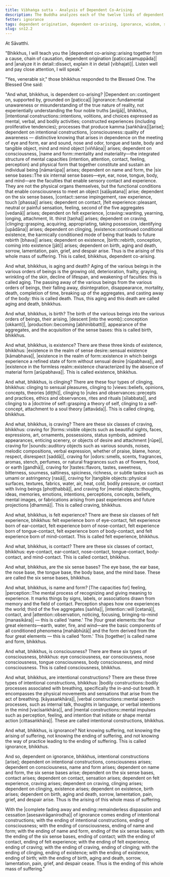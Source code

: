 ```yaml
---
title: Vibhaṅga sutta - Analysis of Dependent Co-Arising
description: The Buddha analyzes each of the twelve links of dependent co-arising, and explains how there is an arising and ending of the whole mass of suffering.
fetter: ignorance
tags: dependent origination, dependent co-arising, ignorance, wisdom, suffering, ignorance, intentional constructions, consciousness, name and form, six sense bases, contact, sensation, feeling, craving, clinging, existence, birth, aging and death, analysis, sn, sn12-21, sn12
slug: sn12.2
---
```


At Sāvatthi.

"Bhikkhus, I will teach you the |dependent co-arising::arising together from a cause, chain of causation, dependent origination [paṭiccasamuppāda]| and |analyze it in detail::dissect, explain it in detail [vibhajati]|. Listen well and pay close attention, I will speak."

"Yes, venerable sir," those bhikkhus responded to the Blessed One. The Blessed One said:

"And what, bhikkhus, is dependent co-arising? |Dependent on::contingent on, supported by, grounded on [paṭicca]| |ignorance::fundamental unawareness or misunderstanding of the true nature of reality, not experientially understanding the four noble truths [avijjā]|, bhikkhus, |intentional constructions::intentions, volitions, and choices expressed as mental, verbal, and bodily activities; constructed experiences (including proliferative tendencies); processes that produce kamma [saṅkhāra]|[arise]; dependent on intentional constructions, |consciousness::quality of awareness — distinctive knowing that arises in dependence on the meeting of eye and form, ear and sound, nose and odor, tongue and taste, body and tangible object, mind and mind object [viññāṇa]| arises; dependent on consciousness, |name and form::mentality and materiality—the integrated structure of mental capacities (intention, attention, contact, feeling, perception) and physical form that together constitute and sustain an individual being [nāmarūpa]| arises; dependent on name and form, the |six sense bases::The six internal sense bases—eye, ear, nose, tongue, body, and mind—are the faculties that enable sensory contact and experience. They are not the physical organs themselves, but the functional conditions that enable consciousness to meet an object [saḷāyatana]| arise; dependent on the six sense bases, |contact::sense impingement, raw experience, touch [phassa]| arises; dependent on contact, |felt experience::pleasant, neutral or painful sensation, feeling, second of the five aggregates [vedanā]| arises; dependent on felt experience, |craving::wanting, yearning, longing, attachment, lit. thirst [taṇha]| arises; dependent on craving, |clinging::grasping, acquiring, appropriating, taking possession, identifying [upādāna]| arises; dependent on clinging, |existence::continued conditional existence, the karmically conditioned mode of being that leads to future rebirth [bhava]| arises; dependent on existence, |birth::rebirth, conception, coming into existence [jāti]| arises; dependent on birth, aging and death, sorrow, lamentation, pain, grief, and despair arise. Thus is the arising of this whole mass of suffering. This is called, bhikkhus, dependent co-arising.

And what, bhikkhus, is aging and death? Aging of the various beings in the various orders of beings is the growing old, deterioration, frailty, graying, wrinkling of the skin, decline of lifespan, and weakening of faculties: this is called aging. The passing away of the various beings from the various orders of beings, their falling away, disintegration, disappearance, mortality, death, completion of time, breaking up of the aggregates, and casting away of the body: this is called death. Thus, this aging and this death are called aging and death, bhikkhus.

And what, bhikkhus, is birth? The birth of the various beings into the various orders of beings, their arising, |descent [into the womb]::conception [okkanti]|, |production::becoming [abhinibbatti]|, appearance of the aggregates, and the acquisition of the sense bases: this is called birth, bhikkhus.

And what, bhikkhus, is existence? There are these three kinds of existence, bhikkhus: |existence in the realm of sense desire::sensual existence [kāmabhava]|, |existence in the realm of form::existence in which beings experience a refined state of form without sensual desire [rūpabhava]|, and |existence in the formless realm::existence characterized by the absence of material form [arūpabhava]|. This is called existence, bhikkhus.

And what, bhikkhus, is clinging? There are these four types of clinging, bhikkhus: clinging to sensual pleasures, clinging to |views::beliefs, opinions, concepts, theories [diṭṭhi]|, clinging to |rules and observances::precepts and practices, ethics and observances, rites and rituals [sīlabbata]|, and clinging to a |doctrine of self::grasping a theory of self, clinging to a self-concept, attachment to a soul theory [attavāda]|. This is called clinging, bhikkhus.

And what, bhikkhus, is craving? There are these six classes of craving, bhikkhus: craving for |forms::visible objects such as beautiful sights, faces, expressions, art, ornaments, possessions, status symbols, admired appearances, enticing scenery, or objects of desire and attachment [rūpe]|, craving for |sounds::auditory objects such as various sounds, noises, melodic compositions, verbal expression, whether of praise, blame, honor, respect, disrespect [saddā]|, craving for |odors::smells, scents, fragrances, aromas, stench, perfumes, or natural fragrances such as of flowers, food, or earth [gandhā]|, craving for |tastes::flavors, tastes, sweetness, bitterness, sourness, saltiness, spiciness, richness, or subtle tastes such as umami or astringency [rasā]|, craving for |tangible objects::physical surfaces, textures, fabrics, water, air, heat, cold, bodily pressure, or contact with living beings [phoṭṭhabbā]|, and craving for |mental objects::thoughts, ideas, memories, emotions, intentions, perceptions, concepts, beliefs, mental images, or fabrications arising from past experiences and future projections [dhammā]|. This is called craving, bhikkhus.

And what, bhikkhus, is felt experience? There are these six classes of felt experience, bhikkhus: felt experience born of eye-contact, felt experience born of ear-contact, felt experience born of nose-contact, felt experience born of tongue-contact, felt experience born of body-contact, and felt experience born of mind-contact. This is called felt experience, bhikkhus.

And what, bhikkhus, is contact? There are these six classes of contact, bhikkhus: eye-contact, ear-contact, nose-contact, tongue-contact, body-contact, and mind-contact. This is called contact, bhikkhus.

And what, bhikkhus, are the six sense bases? The eye base, the ear base, the nose base, the tongue base, the body base, and the mind base. These are called the six sense bases, bhikkhus.

And what, bhikkhus, is name and form? [The capacities for] feeling, |perception::The mental process of recognizing and giving meaning to experience. It marks things by signs, labels, or associations drawn from memory and the field of contact. Perception shapes how one experiences the world; third of the five aggregates [sañña]|, |intention::will [cetanā]|, contact, and |attention::observation, noticing, focusing, bringing-to-mind [manasikāra]| — this is called 'name.' The |four great elements::the four great elements—earth, water, fire, and wind—are the basic components of all conditioned phenomena [mahābhūtā]| and the form derived from the four great elements — this is called 'form.' This [together] is called name and form, bhikkhus.

And what, bhikkhus, is consciousness? There are these six types of consciousness, bhikkhus: eye consciousness, ear consciousness, nose consciousness, tongue consciousness, body consciousness, and mind consciousness. This is called consciousness, bhikkhus.

And what, bhikkhus, are intentional constructions? There are these three types of intentional constructions, bhikkhus: |bodily constructions::bodily processes associated with breathing, specifically the in-and-out breath. It encompasses the physical movements and sensations that arise from the act of breathing. [kāyasaṅkhāra]|, |verbal constructions::mental speech processes, such as internal talk, thoughts in language, or verbal intentions in the mind [vacīsaṅkhāra]|, and |mental constructions::mental impulses such as perception, feeling, and intention that initiate or shape mental action [cittasaṅkhāra]|. These are called intentional constructions, bhikkhus.

And what, bhikkhus, is ignorance? Not knowing suffering, not knowing the arising of suffering, not knowing the ending of suffering, and not knowing the way of practice leading to the ending of suffering. This is called ignorance, bhikkhus.

And so, dependent on ignorance, bhikkhus, intentional constructions [arise]; dependent on intentional constructions, consciousness arises; dependent on consciousness, name and form arises; dependent on name and form, the six sense bases arise; dependent on the six sense bases, contact arises; dependent on contact, sensation arises; dependent on felt experience, craving arises; dependent on craving, clinging arises; dependent on clinging, existence arises; dependent on existence, birth arises; dependent on birth, aging and death, sorrow, lamentation, pain, grief, and despair arise. Thus is the arising of this whole mass of suffering.

With the |complete fading away and ending::remainderless dispassion and cessation [asesavirāganirodha]| of ignorance comes ending of intentional constructions; with the ending of intentional constructions, ending of consciousness; with the ending of consciousness, ending of name and form; with the ending of name and form, ending of the six sense bases; with the ending of the six sense bases, ending of contact; with the ending of contact, ending of felt experience; with the ending of felt experience, ending of craving; with the ending of craving, ending of clinging; with the ending of clinging, ending of existence; with the ending of existence, ending of birth; with the ending of birth, aging and death, sorrow, lamentation, pain, grief, and despair cease. Thus is the ending of this whole mass of suffering."